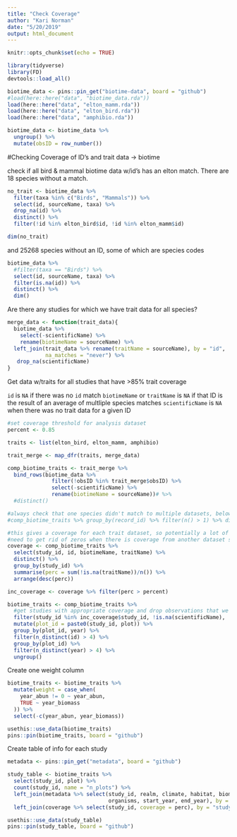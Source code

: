 ```yaml
---
title: "Check Coverage"
author: "Kari Norman"
date: "5/20/2019"
output: html_document
---
```


```r
knitr::opts_chunk$set(echo = TRUE)
```

```r
library(tidyverse)
library(FD)
devtools::load_all()
```

```r
biotime_data <- pins::pin_get("biotime-data", board = "github")
#load(here::here("data", "biotime_data.rda"))
load(here::here("data", "elton_mamm.rda"))
load(here::here("data", "elton_bird.rda"))
load(here::here("data", "amphibio.rda"))

biotime_data <- biotime_data %>%
  ungroup() %>%
  mutate(obsID = row_number())
```

#Checking Coverage of ID's and trait data -> biotime

check if all bird & mammal biotime data w/id's has an elton match. There are 18 species without a match.
```r
no_trait <- biotime_data %>%
  filter(taxa %in% c("Birds", "Mammals")) %>%
  select(id, sourceName, taxa) %>%
  drop_na(id) %>%
  distinct() %>%
  filter(!id %in% elton_bird$id, !id %in% elton_mamm$id)

dim(no_trait)
```

and 25268 species without an ID, some of which are species codes
```r
biotime_data %>%
  #filter(taxa == "Birds") %>%
  select(id, sourceName, taxa) %>%
  filter(is.na(id)) %>%
  distinct() %>%
  dim()
```

Are there any studies for which we have trait data for all species?
```r
merge_data <- function(trait_data){
  biotime_data %>%
    select(-scientificName) %>%
    rename(biotimeName = sourceName) %>%
  left_join(trait_data %>% rename(traitName = sourceName), by = "id",
            na_matches = "never") %>%
   drop_na(scientificName)
}
```

Get data w/traits for all studies that have >85% trait coverage

`id` is `NA` if there was no `id` match
`biotimeName` or `traitName` is `NA` if that ID is the result of an average of multliple species matches
`scientificName` is `NA` when there was no trait data for a given ID
```r
#set coverage threshold for analysis dataset
percent <- 0.85

traits <- list(elton_bird, elton_mamm, amphibio)

trait_merge <- map_dfr(traits, merge_data) 

comp_biotime_traits <- trait_merge %>%
  bind_rows(biotime_data %>% 
              filter(!obsID %in% trait_merge$obsID) %>%
              select(-scientificName) %>%
              rename(biotimeName = sourceName))# %>%
  #distinct()

#always check that one species didn't match to multiple datasets, below should return and empty dataframe
#comp_biotime_traits %>% group_by(record_id) %>% filter(n() > 1) %>% dim()

#this gives a coverage for each trait dataset, so potentially a lot of coverage with one dataset and no coverage on all the rest
#need to get rid of zeros when there is coverage from another dataset so we only have one entry per study
coverage <- comp_biotime_traits %>%
  select(study_id, id, biotimeName, traitName) %>%
  distinct() %>%
  group_by(study_id) %>%
  summarise(perc = sum(!is.na(traitName))/n()) %>%
  arrange(desc(perc))

inc_coverage <- coverage %>% filter(perc > percent)

biotime_traits <- comp_biotime_traits %>%
  #get studies with appropriate coverage and drop observations that we don't have trait data for, and unlabeled non-id'd species
  filter(study_id %in% inc_coverage$study_id, !is.na(scientificName), !is.na(plot)) %>% 
  mutate(plot_id = paste0(study_id, plot)) %>%
  group_by(plot_id, year) %>%
  filter(n_distinct(id) > 4) %>%
  group_by(plot_id) %>%
  filter(n_distinct(year) > 4) %>%
  ungroup()
```

Create one weight column 
```r
biotime_traits <- biotime_traits %>%
  mutate(weight = case_when(
    year_abun != 0 ~ year_abun,
    TRUE ~ year_biomass
  )) %>%
  select(-c(year_abun, year_biomass))
```

```r
usethis::use_data(biotime_traits)
pins::pin(biotime_traits, board = "github")
```


Create table of info for each study
```r
metadata <- pins::pin_get("metadata", board = "github")

study_table <- biotime_traits %>%
  select(study_id, plot) %>%
  count(study_id, name = "n_plots") %>% 
  left_join(metadata %>% select(study_id, realm, climate, habitat, biome_map, taxa, 
                                organisms, start_year, end_year), by = "study_id") %>%
  left_join(coverage %>% select(study_id, coverage = perc), by = "study_id")

usethis::use_data(study_table)
pins::pin(study_table, board = "github")
```
